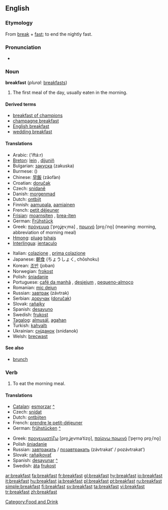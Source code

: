 ==English==

===Etymology===
From [[break]] + [[fast]]; to end the nightly fast.

===Pronunciation===
*{{IPA|/ˈbɹɛkfəst/}}

===Noun===
'''breakfast''' (''plural:'' [[breakfasts]])

# The first meal of the day, usually eaten in the morning.

====Derived terms====
*[[breakfast of champions]]
*[[champagne breakfast]]
*[[English breakfast]]
*[[wedding breakfast]]

====Translations====
{{top}}
*Arabic: {{ARchar|[[افطار]]}} (’iftá:r) {{m}}
*[[Breton]]: [[lein]] {{f}}, [[dijuniñ]] {{m}}
*Bulgarian: [[закуска]] (zakuska) {{f}}
*Burmese: ({{IPA|/mə̇.nɛ̄ˀ.sɑ̄/}})
*Chinese: [[早飯]] (zǎofàn)
*Croatian: [[doručak]] {{m}}
*Czech: [[snídaně]] {{f}}
*Danish: [[morgenmad]] {{g|Danish}}
*Dutch: [[ontbijt]] {{n}}
*Finnish: [[aamupala]], [[aamiainen]]
*French: [[petit déjeuner]] {{m}}
*[[Frisian]]: [[moarnsiten]] {{n}}, [[brea-iten]] {{n}}
*German: [[Frühstück]] {{n}}
*Greek: [[πρόγευμα]] [ˈpro̞ʝe̞vˌma] {{n}}, [[πρωινό]] [pro̞ˌiˈno̞] {{n}} (meaning: morning, abbreviation of morning meal)
*[[Hmong]]: [[pluag]] [[tshais]]
*[[Interlingua]]: [[jentaculo]]
{{mid}}
*Italian: [[colazione]] {{f}}, [[prima colazione]] {{f}}
*Japanese: [[朝食]] (ちょうしょく, chōshoku)
*Korean: [[조반]] (joban)
*Norwegian: [[frokost]] {{g|Norwegian}}
*Polish: [[śniadanie]] {{n}}
*Portuguese: [[café da manhã]] {{m}}, [[desjejum]] {{f}}, [[pequeno-almoço]] {{m}}
*Romanian: [[mic dejun]] {{n}}
*Russian: [[завтрак]] (závtrak) {{m}}
*Serbian: [[доручак]] ([[doručak]]) {{m}}
*Slovak: [[raňajky]] {{fpl}}
*Spanish: [[desayuno]] {{m}}
*Swedish: [[frukost]] {{c}}
*[[Tagalog]]: [[almusál]], [[agahan]]
*Turkish: [[kahvaltı]]
*Ukrainian: [[сніданок]] (snidanok) {{m}}
*Welsh: [[brecwast]] {{g|Welsh}}
{{bottom}}

====See also====
*[[brunch]]

===Verb===
{{en-verb}}

# To eat the morning meal.

====Translations====
{{top}}
*[[Catalan]]: [[esmorzar]] [[:ca:esmorzar|^]]
*Czech: [[snídat]]
*Dutch: [[ontbijten]]
*French: [[prendre le petit-déjeuner]]
*German: [[frühstücken]] [[:de:frühstücken|^]]
{{mid}}
*Greek: [[προγευματίζω]] [pro̞ˌʝe̞vmaˈtizo̞], [[παίρνω πρωινό]] [ˈpe̞rno̞ pro̞ˌiˈno̞]
*Polish [[śniadanie]]
*Russian: [[завтракать]] / [[позавтракать]] (závtrakat’ / pozávtrakat’)
*Slovak: [[raňajkovať]]
*Spanish: [[desayunar]] [[:es:desayunar|^]]
*Swedish: [[äta]] [[frukost]]
{{bottom}}

[[Category:Food and Drink]]

[[ar:breakfast]]
[[fa:breakfast]]
[[fr:breakfast]]
[[gl:breakfast]]
[[hy:breakfast]]
[[io:breakfast]]
[[it:breakfast]]
[[hu:breakfast]]
[[ja:breakfast]]
[[pl:breakfast]]
[[pt:breakfast]]
[[ru:breakfast]]
[[simple:breakfast]]
[[fi:breakfast]]
[[sv:breakfast]]
[[ta:breakfast]]
[[vi:breakfast]]
[[tr:breakfast]]
[[zh:breakfast]]